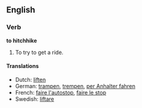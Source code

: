 ==English==

===Verb===
'''to hitchhike'''
# To try to get a ride.

====Translations====
* Dutch: [[liften]]
* German: [[trampen]], [[trempen]], [[per Anhalter fahren]]
* French: [[faire l'autostop]], [[faire le stop]]
* Swedish: [[liftare]]